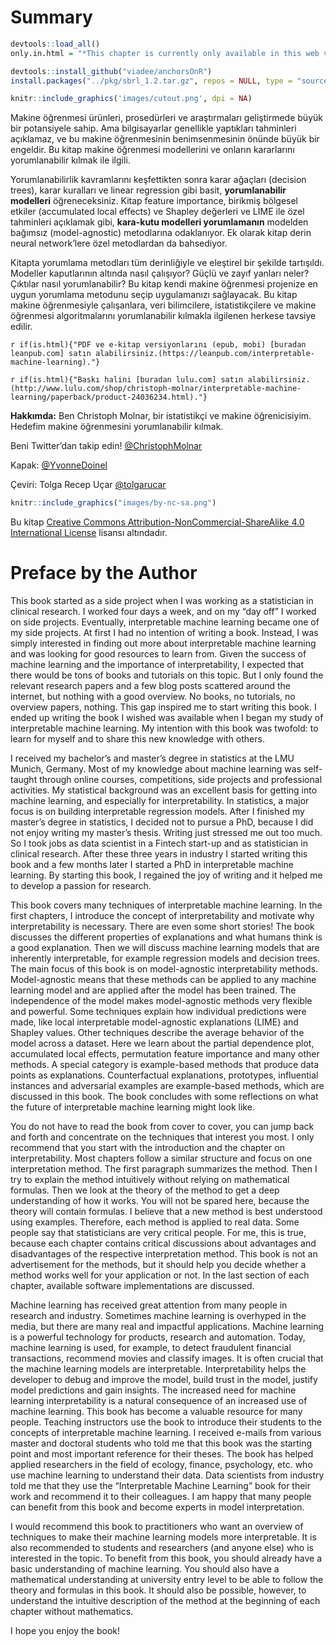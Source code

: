 

# Summary {-}

```r
devtools::load_all()
only.in.html = "*This chapter is currently only available in this web version. ebook and print will follow.*"

devtools::install_github("viadee/anchorsOnR")
install.packages("../pkg/sbrl_1.2.tar.gz", repos = NULL, type = "source")
```

```r
knitr::include_graphics('images/cutout.png', dpi = NA)
```

Makine öğrenmesi ürünleri, prosedürleri ve araştırmaları geliştirmede büyük bir potansiyele sahip. Ama bilgisayarlar genellikle yaptıkları tahminleri açıklamaz, ve bu makine öğrenmesinin benimsenmesinin önünde büyük bir engeldir. Bu kitap makine öğrenmesi modellerini ve onların kararlarını yorumlanabilir kılmak ile ilgili.

Yorumlanabilirlik kavramlarını keşfettikten sonra karar ağaçları (decision trees), karar kuralları ve linear regression gibi basit, **yorumlanabilir modelleri** öğreneceksiniz. Kitap feature importance, birikmiş bölgesel etkiler (accumulated local effects) ve Shapley değerleri ve LIME ile özel tahminleri açıklamak gibi, **kara-kutu modelleri yorumlamanın** modelden bağımsız (model-agnostic) metodlarına odaklanıyor. Ek olarak kitap derin neural network'lere özel metodlardan da bahsediyor. 

Kitapta yorumlama metodları tüm derinliğiyle ve eleştirel bir şekilde tartışıldı. Modeller kaputlarının altında nasıl çalışıyor? Güçlü ve zayıf yanları neler? Çıktılar nasıl yorumlanabilir? Bu kitap kendi makine öğrenmesi projenize en uygun yorumlama metodunu seçip uygulamanızı sağlayacak. Bu kitap makine öğrenmesiyle çalışanlara, veri bilimcilere, istatistikçilere ve makine öğrenmesi algoritmalarını yorumlanabilir kılmakla ilgilenen herkese tavsiye edilir.

`r if(is.html){"PDF ve e-kitap versiyonlarını (epub, mobi) [buradan leanpub.com] satın alabilirsiniz.(https://leanpub.com/interpretable-machine-learning)."}`

`r if(is.html){"Baskı halini [buradan lulu.com] satın alabilirsiniz.(http://www.lulu.com/shop/christoph-molnar/interpretable-machine-learning/paperback/product-24036234.html)."}`

**Hakkımda:** Ben Christoph Molnar, bir istatistikçi ve makine öğrenicisiyim. Hedefim makine öğrenmesini yorumlanabilir kılmak.

Beni Twitter'dan takip edin! [\@ChristophMolnar](https://twitter.com/ChristophMolnar)

Kapak: [\@YvonneDoinel](https://twitter.com/YvonneDoinel)

Çeviri: Tolga Recep Uçar [\@tolgarucar](https://twitter.com/tolgarucar)

```r
knitr::include_graphics("images/by-nc-sa.png")
```


Bu kitap [Creative Commons Attribution-NonCommercial-ShareAlike 4.0 International License](http://creativecommons.org/licenses/by-nc-sa/4.0/) lisansı altındadır.



# Preface by the Author

This book started as a side project when I was working as a statistician in clinical research.
I worked four days a week, and on my "day off" I worked on side projects.
Eventually, interpretable machine learning became one of my side projects.
At first I had no intention of writing a book.
Instead, I was simply interested in finding out more about interpretable machine learning and was looking for good resources to learn from.
Given the success of machine learning and the importance of interpretability, I expected that there would be tons of books and tutorials on this topic.
But I only found the relevant research papers and a few blog posts scattered around the internet, but nothing with a good overview.
No books, no tutorials, no overview papers, nothing.
This gap inspired me to start writing this book.
I ended up writing the book I wished was available when I began my study of interpretable machine learning.
My intention with this book was twofold: to learn for myself and to share this new knowledge with others.

<!-- Introduction to Author -->
I received my bachelor's and master's degree in statistics at the LMU Munich, Germany.
Most of my knowledge about machine learning was self-taught through online courses, competitions, side projects and professional activities.
My statistical background was an excellent basis for getting into machine learning, and especially for interpretability.
In statistics, a major focus is on building interpretable regression models.
After I finished my master's degree in statistics, I decided not to pursue a PhD, because I did not enjoy writing my master's thesis.
Writing just stressed me out too much.
So I took jobs as data scientist in a Fintech start-up and as statistician in clinical research.
After these three years in industry I started writing this book and a few months later I started a PhD in interpretable machine learning.
By starting this book, I regained the joy of writing and it helped me to develop a passion for research.

This book covers many techniques of interpretable machine learning.
In the first chapters, I introduce the concept of interpretability and motivate why interpretability is necessary.
There are even some short stories!
The book discusses the different properties of explanations and what humans think is a good explanation.
Then we will discuss machine learning models that are inherently interpretable, for example regression models and decision trees.
The main focus of this book is on model-agnostic interpretability methods.
Model-agnostic means that these methods can be applied to any machine learning model and are applied after the model has been trained.
The independence of the model makes model-agnostic methods very flexible and powerful.
Some techniques explain how individual predictions were made, like local interpretable model-agnostic explanations (LIME) and Shapley values.
Other techniques describe the average behavior of the model across a dataset.
Here we learn about the partial dependence plot, accumulated local effects, permutation feature importance and many other methods.
A special category is example-based methods that produce data points as explanations.
Counterfactual explanations, prototypes, influential instances and adversarial examples are example-based methods, which are discussed in this book.
The book concludes with some reflections on what the future of interpretable machine learning might look like.

You do not have to read the book from cover to cover, you can jump back and forth and concentrate on the techniques that interest you most.
I only recommend that you start with the introduction and the chapter on interpretability.
Most chapters follow a similar structure and focus on one interpretation method.
The first paragraph summarizes the method.
Then I try to explain the method intuitively without relying on mathematical formulas.
Then we look at the theory of the method to get a deep understanding of how it works.
You will not be spared here, because the theory will contain formulas.
I believe that a new method is best understood using examples.
Therefore, each method is applied to real data.
Some people say that statisticians are very critical people.
For me, this is true, because each chapter contains critical discussions about advantages and disadvantages of the respective interpretation method.
This book is not an advertisement for the methods, but it should help you decide whether a method works well for your application or not.
In the last section of each chapter, available software implementations are discussed.

Machine learning has received great attention from many people in research and industry.
Sometimes machine learning is overhyped in the media, but there are many real and impactful applications.
Machine learning is a powerful technology for products, research and automation.
Today, machine learning is used, for example, to detect fraudulent financial transactions, recommend movies and classify images.
It is often crucial that the machine learning models are interpretable.
Interpretability helps the developer to debug and improve the model, build trust in the model, justify model predictions and gain insights.
The increased need for machine learning interpretability is a natural consequence of an increased use of machine learning.
This book has become a valuable resource for many people.
Teaching instructors use the book to introduce their students to the concepts of interpretable machine learning.
I received e-mails from various master and doctoral students who told me that this book was the starting point and most important reference for their theses.
The book has helped applied researchers in the field of ecology, finance, psychology, etc.  who use machine learning to understand their data.
Data scientists from industry told me that they use the "Interpretable Machine Learning" book for their work and recommend it to their colleagues.
I am happy that many people can benefit from this book and become experts in model interpretation.

I would recommend this book to practitioners who want an overview of techniques to make their machine learning models more interpretable.
It is also recommended to students and researchers (and anyone else) who is interested in the topic.
To benefit from this book, you should already have a basic understanding of machine learning.
You should also have a mathematical understanding at university entry level to be able to follow the theory and formulas in this book.
It should also be possible, however, to understand the intuitive description of the method at the beginning of each chapter without mathematics.

I hope you enjoy the book!


